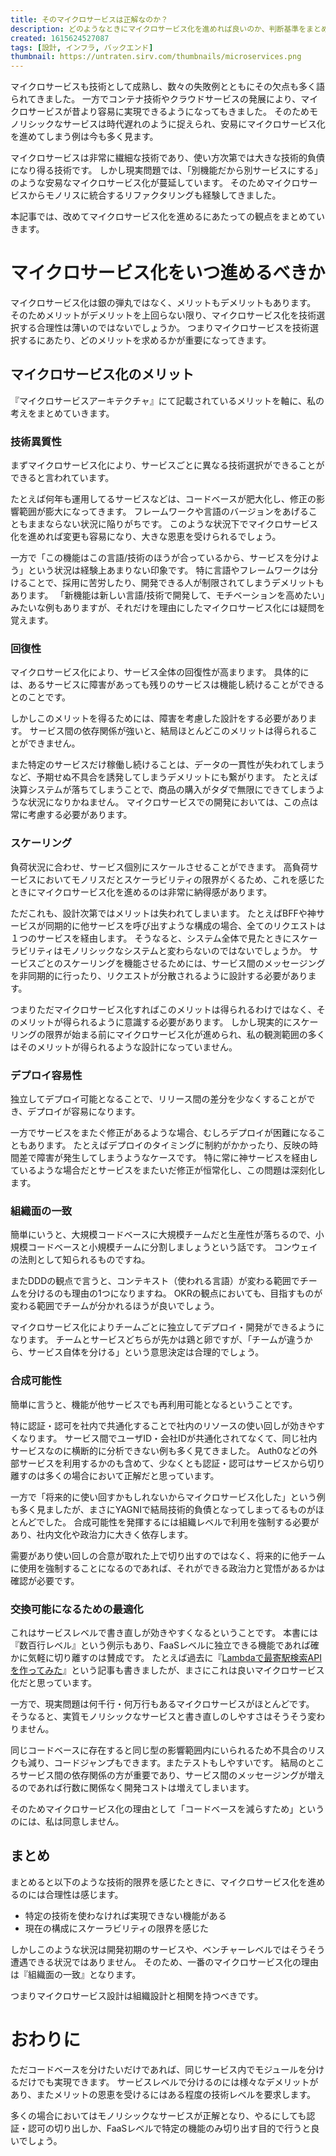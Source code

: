 ```yaml
---
title: そのマイクロサービスは正解なのか？
description: どのようなときにマイクロサービス化を進めれば良いのか、判断基準をまとめていきます。
created: 1615624527087
tags: [設計, インフラ, バックエンド]
thumbnail: https://untraten.sirv.com/thumbnails/microservices.png
---
```


マイクロサービスも技術として成熟し、数々の失敗例とともにその欠点も多く語られてきました。
一方でコンテナ技術やクラウドサービスの発展により、マイクロサービスが昔より容易に実現できるようになってもきました。
そのためモノリシックなサービスは時代遅れのように捉えられ、安易にマイクロサービス化を進めてしまう例は今も多く見ます。

マイクロサービスは非常に繊細な技術であり、使い方次第では大きな技術的負債になり得る技術です。
しかし現実問題では、「別機能だから別サービスにする」のような安易なマイクロサービス化が蔓延しています。
そのためマイクロサービスからモノリスに統合するリファクタリングも経験してきました。

本記事では、改めてマイクロサービス化を進めるにあたっての観点をまとめていきます。

# マイクロサービス化をいつ進めるべきか
マイクロサービス化は銀の弾丸ではなく、メリットもデメリットもあります。
そのためメリットがデメリットを上回らない限り、マイクロサービス化を技術選択する合理性は薄いのではないでしょうか。
つまりマイクロサービスを技術選択するにあたり、どのメリットを求めるかが重要になってきます。

## マイクロサービス化のメリット
『マイクロサービスアーキテクチャ』にて記載されているメリットを軸に、私の考えをまとめていきます。

### 技術異質性
まずマイクロサービス化により、サービスごとに異なる技術選択ができることができると言われています。

たとえば何年も運用してるサービスなどは、コードベースが肥大化し、修正の影響範囲が膨大になってきます。
フレームワークや言語のバージョンをあげることもままならない状況に陥りがちです。
このような状況下でマイクロサービス化を進めれば変更も容易になり、大きな恩恵を受けられるでしょう。

一方で「この機能はこの言語/技術のほうが合っているから、サービスを分けよう」という状況は経験上あまりない印象です。
特に言語やフレームワークは分けることで、採用に苦労したり、開発できる人が制限されてしまうデメリットもあります。
「新機能は新しい言語/技術で開発して、モチベーションを高めたい」みたいな例もありますが、それだけを理由にしたマイクロサービス化には疑問を覚えます。

### 回復性
マイクロサービス化により、サービス全体の回復性が高まります。
具体的には、あるサービスに障害があっても残りのサービスは機能し続けることができるとのことです。

しかしこのメリットを得るためには、障害を考慮した設計をする必要があります。
サービス間の依存関係が強いと、結局ほとんどこのメリットは得られることができません。

また特定のサービスだけ稼働し続けることは、データの一貫性が失われてしまうなど、予期せぬ不具合を誘発してしまうデメリットにも繋がります。
たとえば決算システムが落ちてしまうことで、商品の購入がタダで無限にできてしまうような状況になりかねません。
マイクロサービスでの開発においては、この点は常に考慮する必要があります。

### スケーリング
負荷状況に合わせ、サービス個別にスケールさせることができます。
高負荷サービスにおいてモノリスだとスケーラビリティの限界がくるため、これを感じたときにマイクロサービス化を進めるのは非常に納得感があります。

ただこれも、設計次第ではメリットは失われてしまいます。
たとえばBFFや神サービスが同期的に他サービスを呼び出すような構成の場合、全てのリクエストは１つのサービスを経由します。
そうなると、システム全体で見たときにスケーラビリティはモノリシックなシステムと変わらないのではないでしょうか。
サービスごとのスケーリングを機能させるためには、サービス間のメッセージングを非同期的に行ったり、リクエストが分散されるように設計する必要があります。

つまりただマイクロサービス化すればこのメリットは得られるわけではなく、そのメリットが得られるように意識する必要があります。
しかし現実的にスケーリングの限界が始まる前にマイクロサービス化が進められ、私の観測範囲の多くはそのメリットが得られるような設計になっていません。

### デプロイ容易性
独立してデプロイ可能となることで、リリース間の差分を少なくすることができ、デプロイが容易になります。

一方でサービスをまたぐ修正があるような場合、むしろデプロイが困難になることもあります。
たとえばデプロイのタイミングに制約がかかったり、反映の時間差で障害が発生してしまうようなケースです。
特に常に神サービスを経由しているような場合だとサービスをまたいだ修正が恒常化し、この問題は深刻化します。

### 組織面の一致
簡単にいうと、大規模コードベースに大規模チームだと生産性が落ちるので、小規模コードベースと小規模チームに分割しましょうという話です。
コンウェイの法則として知られるものですね。

またDDDの観点で言うと、コンテキスト（使われる言語）が変わる範囲でチームを分けるのも理由の1つになりますね。
OKRの観点においても、目指すものが変わる範囲でチームが分かれるほうが良いでしょう。

マイクロサービス化によりチームごとに独立してデプロイ・開発ができるようになります。
チームとサービスどちらが先かは鶏と卵ですが、「チームが違うから、サービス自体を分ける」という意思決定は合理的でしょう。

### 合成可能性

簡単に言うと、機能が他サービスでも再利用可能となるということです。

特に認証・認可を社内で共通化することで社内のリソースの使い回しが効きやすくなります。
サービス間でユーザID・会社IDが共通化されてなくて、同じ社内サービスなのに横断的に分析できない例も多く見てきました。
Auth0などの外部サービスを利用するかのも含めて、少なくとも認証・認可はサービスから切り離すのは多くの場合において正解だと思っています。

一方で「将来的に使い回すかもしれないからマイクロサービス化した」という例も多く見ましたが、まさにYAGNIで結局技術的負債となってしまってるものがほとんどでした。
合成可能性を発揮するには組織レベルで利用を強制する必要があり、社内文化や政治力に大きく依存します。

需要があり使い回しの合意が取れた上で切り出すのではなく、将来的に他チームに使用を強制することになるのであれば、それができる政治力と覚悟があるかは確認が必要です。

### 交換可能になるための最適化

これはサービスレベルで書き直しが効きやすくなるということです。
本書には『数百行レベル』という例示もあり、FaaSレベルに独立できる機能であれば確かに気軽に切り離すのは賛成です。
たとえば過去に『[Lambdaで最寄駅検索APIを作ってみた](https://qiita.com/dorarep/items/af8c168a24a3ba2c468a)』という記事も書きましたが、まさにこれは良いマイクロサービス化だと思っています。

一方で、現実問題は何千行・何万行もあるマイクロサービスがほとんどです。
そうなると、実質モノリシックなサービスと書き直しのしやすさはそうそう変わりません。

同じコードベースに存在すると同じ型の影響範囲内にいられるため不具合のリスクも減り、コードジャンプもできます。またテストもしやすいです。
結局のところサービス間の依存関係の方が重要であり、サービス間のメッセージングが増えるのであれば行数に関係なく開発コストは増えてしまいます。

そのためマイクロサービス化の理由として「コードベースを減らすため」というのには、私は同意しません。

## まとめ

まとめると以下のような技術的限界を感じたときに、マイクロサービス化を進めるのには合理性は感じます。

- 特定の技術を使わなければ実現できない機能がある
- 現在の構成にスケーラビリティの限界を感じた

しかしこのような状況は開発初期のサービスや、ベンチャーレベルではそうそう遭遇できる状況ではありません。
そのため、一番のマイクロサービス化の理由は『組織面の一致』となります。

つまりマイクロサービス設計は組織設計と相関を持つべきです。

# おわりに
ただコードベースを分けたいだけであれば、同じサービス内でモジュールを分けるだけでも実現できます。
サービスレベルで分けるのには様々なデメリットがあり、またメリットの恩恵を受けるにはある程度の技術レベルを要求します。

多くの場合においてはモノリシックなサービスが正解となり、やるにしても認証・認可の切り出しか、FaaSレベルで特定の機能のみ切り出す目的で行うと良いでしょう。

